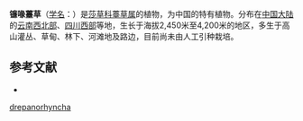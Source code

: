 {{Speciesbox
| name = 镰喙薹草
| status = 
| status_system = 
| image =
| genus = Carex
| species = drepanorhyncha
| authority = Franch.
}}

'''镰喙薹草'''（[[学名|学名]]：{{lang|la|''Carex drepanorhyncha''}}）是[[莎草科|莎草科]][[薹草属|薹草属]]的植物，为中国的特有植物。分布在[[中国大陆|中国大陆]]的[[云南西北部|云南西北部]]、[[四川西部|四川西部]]等地，生长于海拔2,450米至4,200米的地区，多生于高山灌丛、草甸、林下、河滩地及路边，目前尚未由人工引种栽培。

== 参考文献 ==
<div class="references-small">
* {{cite web| url =http://www.bioinfo.cn/db05/KmzwSpecies.php?action=view&id=7294| title =镰喙薹草| work =《中国高等植物数据库全库》| publisher =中国科学院微生物研究所| author =昆明植物研究所| accessdate =2009-02-24| deadurl =yes| archiveurl =https://web.archive.org/web/20160305003850/http://www.bioinfo.cn/db05/KmzwSpecies.php?action=view&id=7294| archivedate =2016-03-05}}
</div>
{{Taxonbar|from=Q15227261}}

{{DEFAULTSORT:Carex drepanorhyncha}}
[[Category:薹草属|drepanorhyncha]]


{{Carex-stub}}